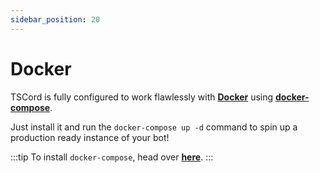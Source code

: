 ```yaml
---
sidebar_position: 20
---
```


# Docker

TSCord is fully configured to work flawlessly with **[Docker](https://www.docker.com/)** using **[docker-compose](https://docs.docker.com/compose/)**.

Just install it and run the `docker-compose up -d` command to spin up a production ready instance of your bot!

:::tip
To install `docker-compose`, head over **[here](https://docs.docker.com/compose/install/)**.
:::